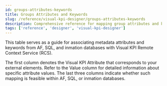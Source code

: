 ```yaml
---
id: groups-attributes-keywords
title: Groups Attributes and Keywords
slug: /reference/visual-kpi-designer/groups-attributes-keywords
description: Comprehensive reference for mapping group attributes and keywords from AF, SQL, and inmation databases to Visual KPI Remote Context Service (RCS).
tags: ['reference', 'designer', 'visual-kpi-designer']
---
```


<head>
  <title>Groups Attributes and Keywords</title>
  <meta name="keywords" content="Groups Attributes, Keywords, Visual KPI Designer, AF, SQL, inmation databases, designer, reference, Visual KPI"/>
</head>


This table serves as a guide for associating metadata attributes and keywords from AF, SQL, and inmation databases with Visual KPI Remote Context Service (RCS).

The first column denotes the Visual KPI Attribute that corresponds to your external elements. Refer to the Value column for detailed information about specific attribute values. The last three columns indicate whether such mapping is feasible within AF, SQL, or inmation databases.

<JsonToTable jsonData={table} />